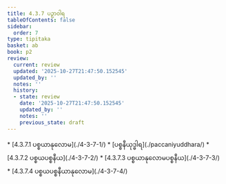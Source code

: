 ```yaml
---
title: 4.3.7 ပဉှာဝါရ
tableOfContents: false
sidebar:
  order: 7
type: tipitaka
basket: ab
book: p2
review:
  current: review
  updated: '2025-10-27T21:47:50.152545'
  updated_by: ''
  notes: ''
  history:
  - state: review
    date: '2025-10-27T21:47:50.152545'
    updated_by: ''
    notes: ''
    previous_state: draft
---
```



<ReviewStatus review={frontmatter.review} showDetails={true} />

<HypothesisAnnotation frontmatter={frontmatter} />

<DynamicBreadcrumb />



<TableOfContents book="p2" section="4.3.7">
* [4.3.7.1 ပစ္စယာနုလောမ](./4-3-7-1/)
* [ပစ္စနီယုဒ္ဓါရ](./paccaniyuddhara/)
* [4.3.7.2 ပစ္စယပစ္စနီယ](./4-3-7-2/)
* [4.3.7.3 ပစ္စယာနုလောမပစ္စနီယ](./4-3-7-3/)
* [4.3.7.4 ပစ္စယပစ္စနီယာနုလောမ](./4-3-7-4/)
</TableOfContents>